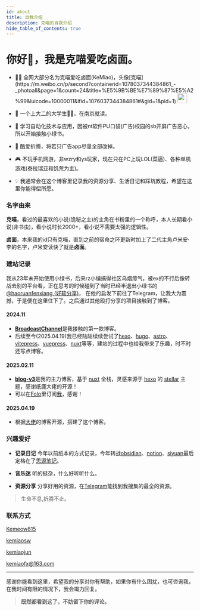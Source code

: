 ```yaml
---
id: about
title: 自我介绍
description: 克喵的自我介绍
hide_table_of_contents: true
---
```




# 你好👋，我是克喵爱吃卤面。

- <p className="inline-flex gap-1">👨‍💻 全网大部分名为克喵爱吃卤面(KeMiao)，头像[克喵](https://m.weibo.cn/p/second?containerid=1078037344384861_-_photoall&page=1&count=24&title=%E5%9B%BE%E7%89%87%E5%A2%99&luicode=10000011&lfid=1076037344384861#&gid=1&pid=1) <img src="/img/logo.webp" width="26" heigth="26" className="rounded-full" /></p>

- 🧑 一个上大二的大学生🐂🐴，在南京就读。

- 🐛 学习自动化技术与应用，因被nt软件PU口袋(广告)校园的sb开屏广告恶心，所以开始接触小绿书。

- 🤯 酷爱折腾，将若只广告app尽量全部改掉。

- 🎮 不玩手机网游，非wzry和ys玩家，现在只在PC上玩LOL(菜逼)、各种单机游戏(泰拉瑞亚和饥荒为主)。

- 💡 我通常会在这个博客里记录我的资源分享、生活日记和踩坑教程，希望在这里你能得偿所愿。

### 名字由来

**克喵**，看过的最喜欢的小说(诡秘之主)的主角在书粉里的一个称呼，本人长期看小说(非书虫)，看小说时长2000+，看小说不需要太强的逻辑性。

**卤面**，本来我的id只有克喵，直到之前的宿命之环更新时加上了二代主角卢米安·李的名字，卢米安读快了就是**卤面**。

### 建站记录

我从23年末开始使用小绿书，后来rz小编搞得社区乌烟瘴气，被ex的不行后像转战去别的平台看，正在思考的时候碰到了当时已经半退出小绿书的[@haoruanfenxiang (好软分享)](https://t.me/haoruanfenxiang)，
在他的启发下前往了Telegram，让我大为震撼，于是便在这里住下了。之后通过其他殴打分享的项目接触到了博客。

#### 2024.11
- [**BroadcastChannel**](https://github.com/ccbikai/BroadcastChannel)是我接触的第一款博客。
- 后续至今(2025.04.19)我已经陆陆续续尝试了[hexo](https://hexo.io/zh-cn/)、[hugo](https://gohugo.io/)、[astro](https://astro.build/)、[vitepress](https://vitepress.dev/)、[vuepress](https://vuepress.vuejs.org/)、[nuxt](https://nuxt.com/)等等，建站的过程中也给我带来了乐趣，时不时还写点博客。

#### 2025.02.11
- [**blog-v3**](https://github.com/L33Z22L11/blog-v3)是我的主力博客，基于 [nuxt](https://nuxt.com/) 全栈，灵感来源于 [hexo](https://hexo.io/zh-cn/) 的 [stellar](https://github.com/xaoxuu/hexo-theme-stellar) 主题，感谢纸鹿大佬的开源！
- 可以在[Folo](https://app.follow.is/timeline/view-0/all/pending)里订阅[我](https://app.follow.is/share/feeds/135622467121437696)，感谢！

#### 2025.04.19
- 根据[大佬](https://github.com/kuizuo)的博客开源，搭建了这个博客。

### 兴趣爱好

- **记录日记** 今年以前纸本的方式记录，今年转战[obsidian](https://obsidian.md/)、[notion](https://www.notion.com/)、[siyuan](https://b3log.org/siyuan/?lang=cn)最后定格在了[思源笔记](https://b3log.org/siyuan/?lang=cn)。

- **音乐迷** 听的挺杂，什么好听听什么。

- **资源分享** 分享好用的资源，在[Telegram](https://t.me/kemiaofx_me)能找到我搜集的最全的资源。

> 生命不息,折腾不止。

### 联系方式

<p style={{ display: 'flex', 'align-items': 'center', gap: '0.5rem' }}>
  <Icon icon="ri:github-line" width="20" heigth="20" />
  <a href={social.github.href} target="_blank">Kemeow815</a>
</p>

<p style={{ display: 'flex', 'align-items': 'center', gap: '0.5rem' }}>
  <Icon icon="ri:twitter-x-line" width="20" heigth="20" />
  <a href={social.x.href} target="_blank">kemiaosw</a>
</p>

<p style={{ display: 'flex', 'align-items': 'center', gap: '0.5rem' }}>
  <Icon icon="ri:telegram-line" width="20" heigth="20" />
  <a href={social.telegram.href} target="_blank">kemiaojun</a>
</p>

<p style={{ display: 'flex', 'align-items': 'center', gap: '0.5rem' }}>
  <Icon icon="ri:mail-open-line" width="20" heigth="20" />
  <a href={social.email.href} target="_blank">kemiaofx@163.com</a>
</p>



---

感谢你能看到这里，希望我的分享对你有帮助，如果你有什么困扰，也可咨询我，在我时间有限的情况下，我会竭力回复。

> **既然都看到这了，不妨留下你的评论。**

<Comment />
